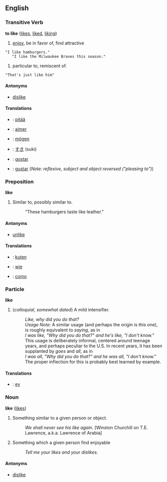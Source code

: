 ==English==
===Transitive Verb===
'''to like''' ([[likes]], [[liked]], [[liking]])

# [[enjoy]], be in favor of, find attractive
 "I like hamburgers."<br>
   "I like the Milwaukee Braves this season."
# particular to, remiscent of.
 "That's just like him"

====Antonyms====
*[[dislike]]

====Translations====
* {{fi}}: [[:fi:pitää|pitää]]
* {{fr}}: [[:fr:aimer|aimer]]
* {{de}}: [[:de:mögen|mögen]]
* {{ja}}: [[すき]] (suki)
* {{pt}}: [[:pt:gostar|gostar]]
* {{es}}: [[:es:gustar|gustar]] (''Note: reflexive, subject and object reversed ("pleasing to")'')

===Preposition===
'''like'''

# Similar to, possibly similar to.
#: "These hamburgers taste like leather."

====Antonyms====
*[[unlike]]

====Translations====
*{{fi}}: [[:fi:kuten|kuten]]
*{{de}}: [[:de:wie|wie]]
*{{es}}: [[:es:como|como]]

===Particle===
'''like'''

# (''colloquial, somewhat dated'') A mild intensifier.
#: ''Like, why did you do that?''
#:''Usage Note:'' A similar usage (and perhaps the origin is this one), is roughly equivalent to ''saying'', as in
#:''I was like, "Why did you do that?" and he's like, "I don't know."''
#:This usage is deliberately informal, centered around teenage years, and perhaps peculiar to the U.S.  In recent years, it has been supplanted by ''goes'' and ''all'', as in
#:''I was all, "Why did you do that?" and he was all, "I don't know."''
#:The proper inflection for this is probably best learned by example.

==== Translations ====
* {{de}}: [[ey]]

===Noun===
'''like''' ([[likes]])

# Something similar to a given person or object.
#: ''We shall never see his like again.'' [Winston Churchill on T.E. Lawrence, a.k.a. Lawrence of Arabia]
# Something which a given person find enjoyable
#:''Tell me your likes and your dislikes''.

====Antonyms====
*[[dislike]]